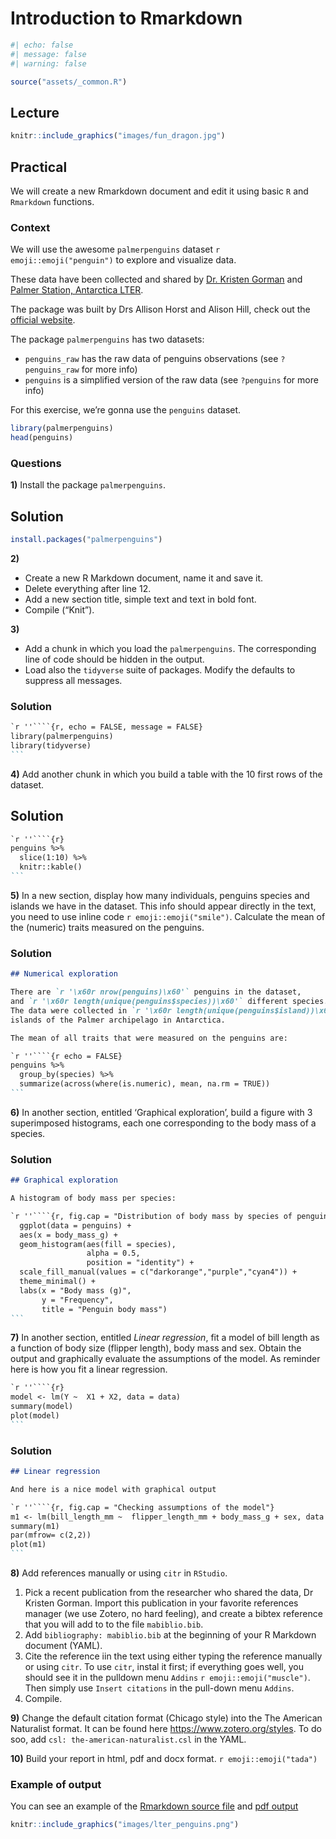 # Introduction to Rmarkdown

```r
#| echo: false
#| message: false
#| warning: false

source("assets/_common.R")
```

## Lecture

<!-- add more details about installation of citr et tinytex
devtools::install_github("crsh/citr")
install.packages('tinytex')
tinytex::install_tinytex()
-->

```r
knitr::include_graphics("images/fun_dragon.jpg")
```

## Practical

We will create a new Rmarkdown document and edit it using basic `R` and `Rmarkdown` functions.

### Context

We will use the awesome `palmerpenguins` dataset `r emoji::emoji("penguin")` to explore and visualize data.

These data have been collected and shared by [Dr. Kristen Gorman](https://www.uaf.edu/cfos/people/faculty/detail/kristen-gorman.php) and [Palmer Station, Antarctica LTER](https://pal.lternet.edu/).

The package was built by Drs Allison Horst and Alison Hill, check out the [official website](https://allisonhorst.github.io/palmerpenguins/).

The package `palmerpenguins` has two datasets: 

- `penguins_raw` has the raw data of penguins observations (see `?penguins_raw` for more info)
- `penguins` is a simplified version of the raw data (see `?penguins` for more info)

For this exercise, we're gonna use the `penguins` dataset.

```r
library(palmerpenguins)
head(penguins)
```


### Questions

**1)** Install the package `palmerpenguins`.

::: {.callout-tip collapse='true'}

# Solution
```r
install.packages("palmerpenguins")
```

:::

**2)** 

- Create a new R Markdown document, name it and save it.
- Delete everything after line 12.
- Add a new section title, simple text and text in bold font.
- Compile ("Knit").

**3)**

- Add a chunk in which you load the `palmerpenguins`. The corresponding line of code should be hidden in the output.
- Load also the `tidyverse` suite of packages. Modify the defaults to suppress all messages.

::: {.callout-tip collapse='true'}

### Solution
````markdown
`r ''````{r, echo = FALSE, message = FALSE}
library(palmerpenguins)
library(tidyverse)
```
````
:::

**4)** Add another chunk in which you build a table with the 10 first rows of the dataset.

::: {.callout-tip collapse='true'}

# Solution
````markdown
`r ''````{r}
penguins %>%
  slice(1:10) %>%
  knitr::kable()
```
````
:::

**5)** In a new section, display how many individuals, penguins species and islands we have in the dataset. This info should appear directly in the text, you need to use inline code `r emoji::emoji("smile")`. Calculate the mean of the (numeric) traits measured on the penguins.

::: {.callout-tip collapse='true'}

### Solution

````markdown
## Numerical exploration

There are `r '\x60r nrow(penguins)\x60'` penguins in the dataset,
and `r '\x60r length(unique(penguins$species))\x60'` different species.
The data were collected in `r '\x60r length(unique(penguins$island))\x60'`
islands of the Palmer archipelago in Antarctica.

The mean of all traits that were measured on the penguins are:

`r ''````{r echo = FALSE}
penguins %>%
  group_by(species) %>%
  summarize(across(where(is.numeric), mean, na.rm = TRUE))
```
````
:::

**6)** In another section, entitled 'Graphical exploration', build a figure with 3 superimposed histograms, each one corresponding to the body mass of a species.

::: {.callout-tip collapse='true'}

### Solution

````markdown
## Graphical exploration

A histogram of body mass per species:

`r ''````{r, fig.cap = "Distribution of body mass by species of penguins"}
  ggplot(data = penguins) +
  aes(x = body_mass_g) +
  geom_histogram(aes(fill = species),
                 alpha = 0.5,
                 position = "identity") +
  scale_fill_manual(values = c("darkorange","purple","cyan4")) +
  theme_minimal() +
  labs(x = "Body mass (g)",
       y = "Frequency",
       title = "Penguin body mass")
```
````
:::


**7)** In another section, entitled *Linear regression*, fit a model of bill length as a function of body size (flipper length), body mass and sex. Obtain the output and graphically evaluate the assumptions of the model. As reminder here is how you fit a linear regression.

````markdown
`r ''````{r}
model <- lm(Y ~  X1 + X2, data = data)
summary(model)
plot(model)
```
````
::: {.callout-tip collapse='true'}

### Solution

````markdown
## Linear regression

And here is a nice model with graphical output

`r ''````{r, fig.cap = "Checking assumptions of the model"}
m1 <- lm(bill_length_mm ~  flipper_length_mm + body_mass_g + sex, data = penguins)
summary(m1)
par(mfrow= c(2,2))
plot(m1)
```
````
:::

**8)** Add references manually or using `citr` in `RStudio`.

  1. Pick a recent publication from the researcher who shared the data, Dr Kristen Gorman. Import this publication in your favorite references manager (we use Zotero, no hard feeling), and create a bibtex reference that you will add to to the file `mabiblio.bib`.
  2. Add `bibliography: mabiblio.bib` at the beginning of your R Markdown document (YAML).
  3. Cite the reference iin the text using either typing the reference manually or using `citr`. To use `citr`, instal  it first; if everything goes well, you should see it in the pulldown menu `Addins` `r emoji::emoji("muscle")`. Then simply use `Insert citations` in the pull-down menu `Addins`.
  4. Compile.

**9)** Change the default citation format (Chicago style) into the The American Naturalist format. It can be found here  <https://www.zotero.org/styles>. To do soo, add `csl: the-american-naturalist.csl` in the YAML.

**10)** Build your report in html, pdf and docx format. `r emoji::emoji("tada")`

### Example of output {-}

You can see an example of the [Rmarkdown source file](data/examples/rmarkdown_practical.Rmd) and [pdf output](data/examples/rmarkdown_practical.pdf) 

```r
knitr::include_graphics("images/lter_penguins.png")
```
